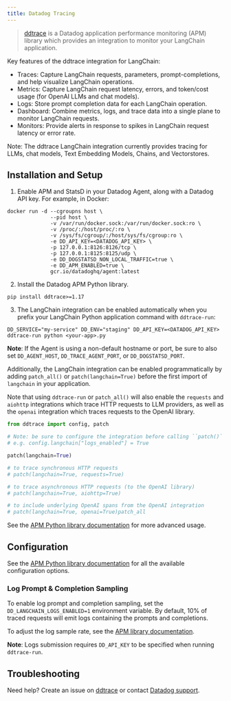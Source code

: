 ```yaml
---
title: Datadog Tracing
---
```


>[ddtrace](https://github.com/DataDog/dd-trace-py) is a Datadog application performance monitoring (APM) library which provides an integration to monitor your LangChain application.

Key features of the ddtrace integration for LangChain:
- Traces: Capture LangChain requests, parameters, prompt-completions, and help visualize LangChain operations.
- Metrics: Capture LangChain request latency, errors, and token/cost usage (for OpenAI LLMs and chat models).
- Logs: Store prompt completion data for each LangChain operation.
- Dashboard: Combine metrics, logs, and trace data into a single plane to monitor LangChain requests.
- Monitors: Provide alerts in response to spikes in LangChain request latency or error rate.

Note: The ddtrace LangChain integration currently provides tracing for LLMs, chat models, Text Embedding Models, Chains, and Vectorstores.

## Installation and Setup

1. Enable APM and StatsD in your Datadog Agent, along with a Datadog API key. For example, in Docker:

```
docker run -d --cgroupns host \
              --pid host \
              -v /var/run/docker.sock:/var/run/docker.sock:ro \
              -v /proc/:/host/proc/:ro \
              -v /sys/fs/cgroup/:/host/sys/fs/cgroup:ro \
              -e DD_API_KEY=<DATADOG_API_KEY> \
              -p 127.0.0.1:8126:8126/tcp \
              -p 127.0.0.1:8125:8125/udp \
              -e DD_DOGSTATSD_NON_LOCAL_TRAFFIC=true \
              -e DD_APM_ENABLED=true \
              gcr.io/datadoghq/agent:latest
```

2. Install the Datadog APM Python library.

```
pip install ddtrace>=1.17
```


3. The LangChain integration can be enabled automatically when you prefix your LangChain Python application command with `ddtrace-run`:

```
DD_SERVICE="my-service" DD_ENV="staging" DD_API_KEY=<DATADOG_API_KEY> ddtrace-run python <your-app>.py
```

**Note**: If the Agent is using a non-default hostname or port, be sure to also set `DD_AGENT_HOST`, `DD_TRACE_AGENT_PORT`, or `DD_DOGSTATSD_PORT`.

Additionally, the LangChain integration can be enabled programmatically by adding `patch_all()` or `patch(langchain=True)` before the first import of `langchain` in your application.

Note that using `ddtrace-run` or `patch_all()` will also enable the `requests` and `aiohttp` integrations which trace HTTP requests to LLM providers, as well as the `openai` integration which traces requests to the OpenAI library.

```python
from ddtrace import config, patch

# Note: be sure to configure the integration before calling ``patch()``!
# e.g. config.langchain["logs_enabled"] = True

patch(langchain=True)

# to trace synchronous HTTP requests
# patch(langchain=True, requests=True)

# to trace asynchronous HTTP requests (to the OpenAI library)
# patch(langchain=True, aiohttp=True)

# to include underlying OpenAI spans from the OpenAI integration
# patch(langchain=True, openai=True)patch_all
```

See the [APM Python library documentation](https://ddtrace.readthedocs.io/en/stable/installation_quickstart.html) for more advanced usage.


## Configuration

See the [APM Python library documentation](https://ddtrace.readthedocs.io/en/stable/integrations.html#langchain) for all the available configuration options.


### Log Prompt & Completion Sampling

To enable log prompt and completion sampling, set the `DD_LANGCHAIN_LOGS_ENABLED=1` environment variable. By default, 10% of traced requests will emit logs containing the prompts and completions.

To adjust the log sample rate, see the [APM library documentation](https://ddtrace.readthedocs.io/en/stable/integrations.html#langchain).

**Note**: Logs submission requires `DD_API_KEY` to be specified when running `ddtrace-run`.


## Troubleshooting

Need help? Create an issue on [ddtrace](https://github.com/DataDog/dd-trace-py) or contact [Datadog support](https://docs.datadoghq.com/help/).
